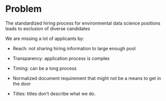 # Problem

The standardized hiring process for environmental data science positions leads to exclusion of diverse candidates

We are missing a lot of applicants by:

-   Reach: not sharing hiring information to large enough pool

-   Transparency: application process is complex

-   Timing: can be a long process

-   Normalized document requirement that might not be a means to get in the door

-   Titles: titles don't describe what we do.
